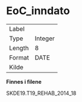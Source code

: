 
# EoC_inndato {-}

| | |
|----|----|
| Label    |  |
| Type     | Integer |
| Length   | 8    |
| Format   | DATE |
| Kilde    |   |

**Finnes i filene**

SKDE19.T19_REHAB_2014_18

